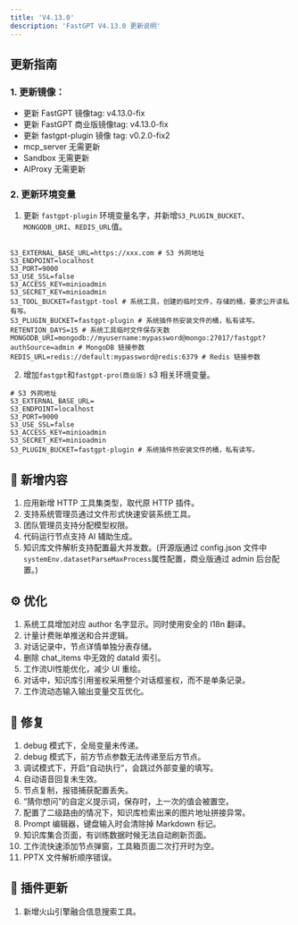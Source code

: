 ```yaml
---
title: 'V4.13.0'
description: 'FastGPT V4.13.0 更新说明'
---
```


## 更新指南

### 1. 更新镜像：

- 更新 FastGPT 镜像tag: v4.13.0-fix
- 更新 FastGPT 商业版镜像tag: v4.13.0-fix
- 更新 fastgpt-plugin 镜像 tag: v0.2.0-fix2
- mcp_server 无需更新
- Sandbox 无需更新
- AIProxy 无需更新

### 2. 更新环境变量

1. 更新 `fastgpt-plugin` 环境变量名字，并新增`S3_PLUGIN_BUCKET`、`MONGODB_URI`、`REDIS_URL`值。

```

S3_EXTERNAL_BASE_URL=https://xxx.com # S3 外网地址
S3_ENDPOINT=localhost
S3_PORT=9000
S3_USE_SSL=false
S3_ACCESS_KEY=minioadmin
S3_SECRET_KEY=minioadmin
S3_TOOL_BUCKET=fastgpt-tool # 系统工具，创建的临时文件，存储的桶，要求公开读私有写。
S3_PLUGIN_BUCKET=fastgpt-plugin # 系统插件热安装文件的桶，私有读写。
RETENTION_DAYS=15 # 系统工具临时文件保存天数
MONGODB_URI=mongodb://myusername:mypassword@mongo:27017/fastgpt?authSource=admin # MongoDB 链接参数
REDIS_URL=redis://default:mypassword@redis:6379 # Redis 链接参数
```

2. 增加`fastgpt`和`fastgpt-pro(商业版)` s3 相关环境变量。

```
# S3 外网地址
S3_EXTERNAL_BASE_URL= 
S3_ENDPOINT=localhost
S3_PORT=9000
S3_USE_SSL=false
S3_ACCESS_KEY=minioadmin
S3_SECRET_KEY=minioadmin
S3_PLUGIN_BUCKET=fastgpt-plugin # 系统插件热安装文件的桶，私有读写。
```

## 🚀 新增内容

1. 应用新增 HTTP 工具集类型，取代原 HTTP 插件。
2. 支持系统管理员通过文件形式快速安装系统工具。
3. 团队管理员支持分配模型权限。
4. 代码运行节点支持 AI 辅助生成。
5. 知识库文件解析支持配置最大并发数。(开源版通过 config.json 文件中`systemEnv.datasetParseMaxProcess`属性配置，商业版通过 admin 后台配置。)

## ⚙️ 优化

1. 系统工具增加对应 author 名字显示。同时使用安全的 I18n 翻译。
2. 计量计费账单推送和合并逻辑。
3. 对话记录中，节点详情单独分表存储。
4. 删除 chat_items 中无效的 dataId 索引。
5. 工作流UI性能优化，减少 UI 重绘。
6. 对话中，知识库引用鉴权采用整个对话框鉴权，而不是单条记录。
7. 工作流动态输入输出变量交互优化。

## 🐛 修复

1. debug 模式下，全局变量未传递。
2. debug 模式下，前方节点参数无法传递至后方节点。
3. 调试模式下，开启“自动执行”，会跳过外部变量的填写。
4. 自动语音回复未生效。
5. 节点复制，报错捕获配置丢失。
6. “猜你想问”的自定义提示词，保存时，上一次的值会被置空。
7. 配置了二级路由的情况下，知识库检索出来的图片地址拼接异常。
8. Prompt 编辑器，键盘输入时会清除掉 Markdown 标记。
9. 知识库集合页面，有训练数据时候无法自动刷新页面。
10. 工作流快速添加节点弹窗，工具箱页面二次打开时为空。
11. PPTX 文件解析顺序错误。

## 🔨 插件更新

1. 新增火山引擎融合信息搜索工具。
